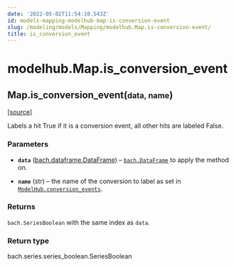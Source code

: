 ```yaml
---
date: '2022-05-02T11:54:10.543Z'
id: models-mapping-modelhub-map-is-conversion-event
slug: /modeling/models/Mapping/modelhub.Map.is-conversion-event/
title: is_conversion_event
---
```


# modelhub.Map.is_conversion_event

<div class="method">

<h2 class="signature-method"><span class="additional-name">Map.</span><span class="name">is_conversion_event(</span><small class="parameter-list"><span class="parameter" id="data">data</span>, <span class="parameter" id="name">name</span></small>)</h2>


&#8203;<span class="view-source">[[source]](https://github.com/objectiv/objectiv-analytics/blob/main/modelhub/modelhub/map.py)</span>

<div class="content">

Labels a hit True if it is a conversion event, all other hits are labeled False.


### Parameters

* **`data`** ([bach.dataframe.DataFrame](/docs/modeling/bach/api-reference/DataFrame/bach.DataFrame/#bach.DataFrame)) – [`bach.DataFrame`](/docs/modeling/bach/api-reference/DataFrame/bach.DataFrame/#bach.DataFrame) to apply the method on.

* **`name`** (str) – the name of the conversion to label as set in
[`ModelHub.conversion_events`](/docs/modeling/modelhub-api-reference/ModelHub/modelhub.ModelHub.conversion-events/#modelhub.ModelHub.conversion-events).



### Returns

`bach.SeriesBoolean` with the same index as `data`.



### Return type

bach.series.series_boolean.SeriesBoolean



</div>

</div>
